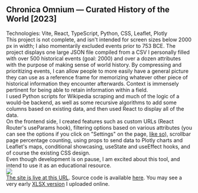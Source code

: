 
## Chronica Omnium — Curated History of the World [2023]
Technologies: Vite, React, TypeScript, Python, CSS, Leaflet, Plotly
<br/>
This project is not complete, and isn't intended for screen sizes below 2000 px in width; I also momentarily excluded events prior to 753 BCE. The project displays one large JSON file compiled from a CSV I personally filled with over 500 historical events (goal: 2000) and over a dozen attributes with the purpose of making sense of world history. By compressing and prioritizing events, I can allow people to more easily have a general picture they can use as a reference frame for memorizing whatever other piece of historical information they encounter afterwards. Context is immensely pertinent for being able to retain information within a field. 
<br/>
I used Python scripts for Wikipedia scraping and much of the logic of a would-be backend, as well as some recursive algorithms to add some columns based on existing data, and then used React to display all of the data.
<br/>
On the frontend side, I created features such as custom URLs (React Router's useParams hook), filtering options based on various attributes (you can see the options if you click on "Settings" on the page, <a href="https://i.imgur.com/P5Ie7qW.png">like so</a>), scrollbar page percentage counting, using props to send data to Plotly charts and Leaflet's maps, conditional showcasing, useState and useEffect hooks, and of course the existing CSS design.
<br/>
Even though development is on pause, I am excited about this tool, and intend to use it as an educational resource.
<br/>
<img src="https://i.imgur.com/9pQOLNv.jpg" />
<br/>
<a href="https://world-history-test.netlify.app/">The site is live at this URL</a>. Source code is available <a href="https://github.com/MarinoLinic/chronica-omnium">here</a>. You may see a very early [XLSX version](https://docs.google.com/spreadsheets/d/1fzc67WveqqNbZZohmLSg8ERfQ_rPP-YJSuce0c1j-uc/edit?usp=sharing) I uploaded online.